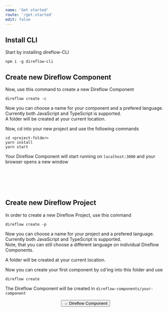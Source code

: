 ```yaml
---
name: 'Get started'
route: '/get-started'
edit: false
---
```



## Install CLI
Start by installing direflow-CLI
```console
npm i -g direflow-cli
```

## Create new Direflow Component
Now, use this command to create a new Direflow Component
```console
direflow create -c
```
Now you can choose a name for your component and a prefered language. Currently both JavaScript and TypeScript is supported.  
A folder will be created at your current location.  
  
Now, cd into your new project and use the following commands
```console
cd <project-folder>
yarn install
yarn start
```
Your Direflow Component will start running on `localhost:3000` and your browser opens a new window  
<br />
<p style="display: flex; justify-content: center">
  <base-component></base-component>
</p>

<br />
<br />

## Create new Direflow Project
In order to create a new Direflow Project, use this command
```console
direflow create -p
```
Now you can choose a name for your project and a prefered language. Currently both JavaScript and TypeScript is supported.  
Note, that you can still choose a different language on individual Direflow Components.

A folder will be created at your current location.  
  
Now you can create your first component by cd'ing into this folder and use
```console
direflow create
```
The Direflow Component will be created in `direflow-components/your-component`

<span style="display: flex; justify-content: center">
  <Link to='/direflow-component'>
    <Button>→ Direflow Component</Button>
  </Link>
</span>